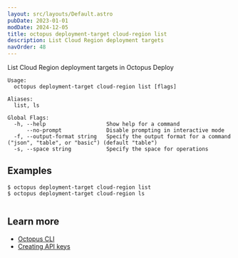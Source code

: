 ```yaml
---
layout: src/layouts/Default.astro
pubDate: 2023-01-01
modDate: 2024-12-05
title: octopus deployment-target cloud-region list
description: List Cloud Region deployment targets
navOrder: 48
---
```


List Cloud Region deployment targets in Octopus Deploy

```
Usage:
  octopus deployment-target cloud-region list [flags]

Aliases:
  list, ls

Global Flags:
  -h, --help                   Show help for a command
      --no-prompt              Disable prompting in interactive mode
  -f, --output-format string   Specify the output format for a command ("json", "table", or "basic") (default "table")
  -s, --space string           Specify the space for operations

```

## Examples

<SamplesInstance />

```
$ octopus deployment-target cloud-region list
$ octopus deployment-target cloud-region ls


```

## Learn more

- [Octopus CLI](/docs/octopus-rest-api/cli)
- [Creating API keys](/docs/octopus-rest-api/how-to-create-an-api-key)
